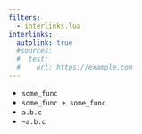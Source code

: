 ```yaml
---
filters:
  - interlinks.lua
interlinks:
  autolink: true
  #sources:
  #  test:
  #    url: https://example.com
---
```


* `some_func`
* `some_func + some_func`
* `a.b.c`
* `~a.b.c`